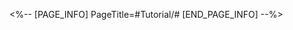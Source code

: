 <%-- [PAGE_INFO]
PageTitle=#Tutorial/#
[END_PAGE_INFO] --%>
{{Tutorial
|sort      = 801109
|title     = 
|subtitle  = 
|type      = 
|about     = 
|image1    = Tutorial  1.png{{subst:void|<!--$UPLOAD:<<SpriteOutput/TutorialPic/TutorialPage_801109.png>-<Tutorial  1.png>-<Tutorial Files>>-->}}
|text1     = 
|image2    = Tutorial  2.png{{subst:void|<!--$UPLOAD:<<SpriteOutput/TutorialPic/TutorialPage_801110.png>-<Tutorial  2.png>-<Tutorial Files>>-->}}
|text2     = 
}}